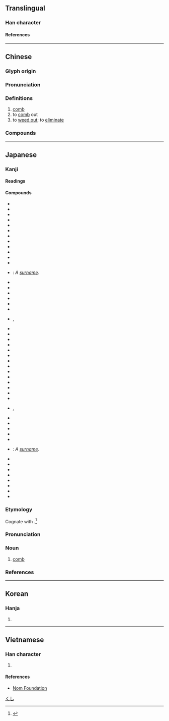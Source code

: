 {{also|栉}}
{{character info/new}}
{{character info|0x2F8ED}}
==Translingual==

===Han character===
{{Han char|rn=75|rad=木|as=15|sn=19|four=48927|canj=DHAL|ids=⿰木節}}

====References====
{{Han ref|kx=0560.240|dkj=15817|dj=0949.210|hdz=21302.080|uh=6ADB}}

----

==Chinese==
{{zh-forms|s=栉}}

===Glyph origin===
{{Han etym}}

===Pronunciation===
{{zh-pron
|m=櫛
|c=zit3
|mn=ml:chit/qz,tw,xm,zz:sat
|mn_note=chit - literary; sat - vernacular
|mc=y
|oc=y
|ma=
|cat=n,v
}}

===Definitions===
{{zh-hanzi}}

# [[comb]]
# to [[comb]] out
# to [[weed out]]; to [[eliminate]]

===Compounds===
{{zh-der|不櫛進士|侍巾櫛|執巾櫛|巾櫛|櫛垢爬癢|櫛工|櫛櫛|櫛次鱗比|櫛比|櫛比鱗差|櫛比鱗次|櫛沐|櫛風沐雨|櫛髮工|沐雨櫛風|爬櫛|盥櫛|篦櫛|象櫛|風櫛雨沐|鱗次櫛比}}

----

==Japanese==

===Kanji===
{{ja-kanji|rs=木15}}

====Readings====
{{ja-readings
|goon=しち
|kanon=しつ
|kun=くし-, くしけず-る
}}

====Compounds====
{{der-top3|Compounds}}
* {{ja-r|朝日櫛|あさひぐし}}
* {{ja-r|粗櫛|あらぐし}}
* {{ja-r|馬櫛|うまぐし}}
* {{ja-r|於六櫛|おろくぐし}}
* {{ja-r|形見の櫛|かたみ の くし}}
* {{ja-r|櫛占|くしうら}}
* {{ja-r|櫛置き|くしおき}}
* {{ja-r|櫛押さえ|くしおさえ}}
* {{ja-r|櫛形|くしがた}}
* {{ja-r|櫛巾|くしきん}}
* {{ja-r|櫛水母|くしくらげ}}
* {{ja-r|櫛笥|くしげ}}
* {{ja-r|櫛田|^くしだ}}: ''A [[surname]].''
* {{ja-r|櫛道具|くしどうぐ}}
* {{ja-r|櫛の歯が欠けたよう|くし の は が かけた よう}}
* {{ja-r|櫛の歯の如し|くし の は の ごとし}}
* {{ja-r|櫛の歯を挽く|くし の は を ひく}}
* {{ja-r|櫛箱|くしばこ}}
* {{ja-r|櫛払い|くしはらい}}
* {{ja-r|櫛引き|くしひき}}, {{ja-r|櫛挽き|くしひき}}
* {{ja-r|櫛巻き|くしまき}}
* {{ja-r|櫛目|くしめ}}
* {{ja-r|源氏%物%語%玉の小%櫛|^げんじ% ^もの%がたり% ^たま の ^お%くじ}}
* {{ja-r|源内櫛|げんないぐし}}
* {{ja-r|挿し櫛|さしぐし}}
* {{ja-r|櫛比|しっぴ}}
* {{ja-r|櫛風%沐%雨|しっぷう%もく%う}}
* {{ja-r|梳き櫛|すきぐし}}
* {{ja-r|月%形%櫛|つき%がた%ぐし}}
* {{ja-r|筑%紫%櫛|つく%し%ぐし}}
* {{ja-r|黄楊%櫛|つげ%ぐし}}
* {{ja-r|手%櫛|て%ぐし}}
* {{ja-r|唐%櫛|とう%ぐし}}
* {{ja-r|解き櫛|ときぐし}}
* {{ja-r|投げ櫛|なげぐし}}, {{ja-r|擲げ櫛|なげぐし}}
* {{ja-r|撫で付け櫛|なでつけぐし}}
* {{ja-r|二枚櫛|にまいぐし}}
* {{ja-r|塗り櫛|ぬりぐし}}
* {{ja-r|花%櫛|はな%ぐし}}
* {{ja-r|額%櫛|ひたい%ぐし}}
* {{ja-r|平%櫛|^ひら%くし}}: ''A [[surname]].''
* {{ja-r|鬢%櫛|びん%ぐし}}
* {{ja-r|二つ櫛|ふたつぐし}}
* {{ja-r|法師の櫛%貯え|ほうし の くし%だくわえ}}
* {{ja-r|真%櫛|ま%くし}}
* {{ja-r|水%櫛|みず%ぐし}}
* {{ja-r|有櫛%動物|ゆうしつ%どうぶつ}}
* {{ja-r|横%櫛|よこ%ぐし}}
* {{ja-r|別れの櫛|わかれ の くし}}
{{der-bottom}}

{{wikipedia|lang=ja}}
{{ja-kanjitab|くし|yomi=k}}

===Etymology===
Cognate with {{m|ja|串|tr=kushi||skewer}}.<ref name="DJS">{{R:Daijisen}}</ref>

===Pronunciation===
{{ja-pron|yomi=k|くし|acc=2|dev=1|acc_ref=DJR,NHK}}

===Noun===
{{ja-noun|くし}}

# [[comb]]

===References===
<references/>

[[Category:ja:Hair|くし]]

----

==Korean==

===Hanja===
{{ko-hanja|즐}}

# {{defn|lang=ko|sort=木15}}

----

==Vietnamese==

===Han character===
{{vi-readings|rs=木15|reading=trất}}

# {{defn|lang=vi|sort=木15}}

====References====
* [http://nomfoundation.org/common/nom_details.php?codepoint=6adb Nom Foundation]